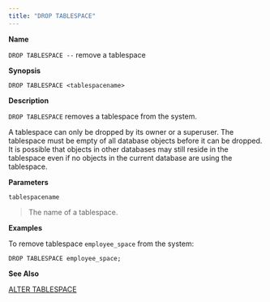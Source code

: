 ```yaml
---
title: "DROP TABLESPACE"
---
```


<div id="drop_tablespace" class="registered_link"></div>

**Name**

`DROP TABLESPACE --` remove a tablespace

**Synopsis**

```text
DROP TABLESPACE <tablespacename>
```

**Description**

`DROP TABLESPACE` removes a tablespace from the system.

A tablespace can only be dropped by its owner or a superuser. The tablespace must be empty of all database objects before it can be dropped. It is possible that objects in other databases may still reside in the tablespace even if no objects in the current database are using the tablespace.

**Parameters**

`tablespacename`

> The name of a tablespace.

**Examples**

To remove tablespace `employee_space` from the system:

```text
DROP TABLESPACE employee_space;
```

**See Also**

[ALTER TABLESPACE](../14_alter_tablespace/#alter_tablespace)
